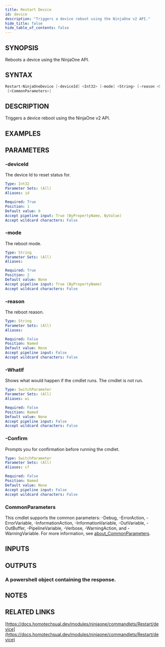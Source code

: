 ```yaml
---
title: Restart Device
id: device
description: "Triggers a device reboot using the NinjaOne v2 API."
hide_title: false
hide_table_of_contents: false
---
```


## SYNOPSIS

Reboots a device using the NinjaOne API.

## SYNTAX

```powershell
Restart-NinjaOneDevice [-deviceId] <Int32> [-mode] <String> [-reason <String>] [-WhatIf] [-Confirm]
 [<CommonParameters>]
```

## DESCRIPTION

Triggers a device reboot using the NinjaOne v2 API.

## EXAMPLES

## PARAMETERS

### -deviceId

The device Id to reset status for.

```yaml
Type: Int32
Parameter Sets: (All)
Aliases: id

Required: True
Position: 1
Default value: 0
Accept pipeline input: True (ByPropertyName, ByValue)
Accept wildcard characters: False
```

### -mode

The reboot mode.

```yaml
Type: String
Parameter Sets: (All)
Aliases:

Required: True
Position: 2
Default value: None
Accept pipeline input: True (ByPropertyName)
Accept wildcard characters: False
```

### -reason

The reboot reason.

```yaml
Type: String
Parameter Sets: (All)
Aliases:

Required: False
Position: Named
Default value: None
Accept pipeline input: False
Accept wildcard characters: False
```

### -WhatIf

Shows what would happen if the cmdlet runs.
The cmdlet is not run.

```yaml
Type: SwitchParameter
Parameter Sets: (All)
Aliases: wi

Required: False
Position: Named
Default value: None
Accept pipeline input: False
Accept wildcard characters: False
```

### -Confirm

Prompts you for confirmation before running the cmdlet.

```yaml
Type: SwitchParameter
Parameter Sets: (All)
Aliases: cf

Required: False
Position: Named
Default value: None
Accept pipeline input: False
Accept wildcard characters: False
```

### CommonParameters

This cmdlet supports the common parameters: -Debug, -ErrorAction, -ErrorVariable, -InformationAction, -InformationVariable, -OutVariable, -OutBuffer, -PipelineVariable, -Verbose, -WarningAction, and -WarningVariable. For more information, see [about_CommonParameters](http://go.microsoft.com/fwlink/?LinkID=113216).

## INPUTS

## OUTPUTS

### A powershell object containing the response.

## NOTES

## RELATED LINKS

[https://docs.homotechsual.dev/modules/ninjaone/commandlets/Restart/device](https://docs.homotechsual.dev/modules/ninjaone/commandlets/Restart/device)
